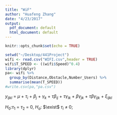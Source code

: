 ```yaml
---
title: "WiF"
author: "Huafeng Zhang"
date: "4/23/2017"
output:
  pdf_document: default
  html_document: default
---
```


```r
knitr::opts_chunk$set(echo = TRUE)
```

```r
setwd("~/Desktop/441Project")
wifi <- read.csv("WIFI.csv",header = TRUE)
wifi$T_SPEED <- ((wifi$Speed)^0.4)
library(dplyr)
pa<- wifi %>% 
  group_by(Distance,Obstacle,Number_Users) %>%
  summarise(mean(T_SPEED))
#write.csv(pa,"pa.csv")

```

$y_{ijkl}$ = $\mu$ + $\tau_i$ + $\beta_j$ + $\gamma_k$ + ${\tau\beta}_{ij}$ + ${\tau\gamma}_{ik}$ + ${\beta\gamma}_{jk}$ + ${\tau\beta\gamma}_{ijk}$ + $\xi_{ijkl}$

$H_0$:$\tau_1$ = $\tau_2$ = 0, $H_a$: $\exist$ $\tau_i$ $\neq$ 0;
